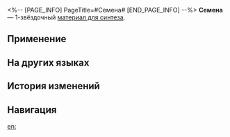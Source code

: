 <%-- [PAGE_INFO]
PageTitle=#Семена#
[END_PAGE_INFO] --%>
{{Предмет Инфобокс
|id          = 180007
|Изображение = Предмет Семена.png
|Тип         = Материал для синтеза
|Инвентарь   = Другие материалы
|Редкость    = 1
|Эффект      = 
|Описание    = Материал для синтеза уровня 1
|Источник1   = [[Разрушаемые предметы на Ярило-VI]]
|Источник2   = [[Владелец магазина]]
|Источник3   = [[Магазин в Административном районе]]
}}
{{Описание|Репродуктивная единица, уникальная для растений.<br />Большинство из них символизируют жизнь, некоторые из них очень приятны на вкус.<br /><br />''«Сейте весной, собирайте урожай осенью».''}}
'''Семена''' — 1-звёздочный [[Материалы для синтеза|материал для синтеза]].

==Применение==
{{Используется в создании}}

==На других языках==
{{На других языках
|en   = Seed
|zhs  = 种子
|zht  = 種子
|ja   = 種子
|ko   = 씨앗
|es   = Semilla
|fr   = Graine
|ru   = Семена
|th   = Seed
|vi   = Hạt Giống
|de   = Saat
|id   = Seed
|pt   = Semente
}}

==История изменений==
{{История изменений|3.5}}

==Навигация==
{{Материалы синтеза Навбокс}}

[[en:]]